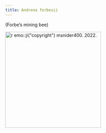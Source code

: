 ```yaml
---
title: Andrena forbesii
---
```

(Forbe's mining bee)

[![`r emo::ji("copyright")` msnider400. 2022.](https://inaturalist-open-data.s3.amazonaws.com/photos/200022316/medium.jpeg){height=300}](https://inaturalist.ca/photos/200022316)
